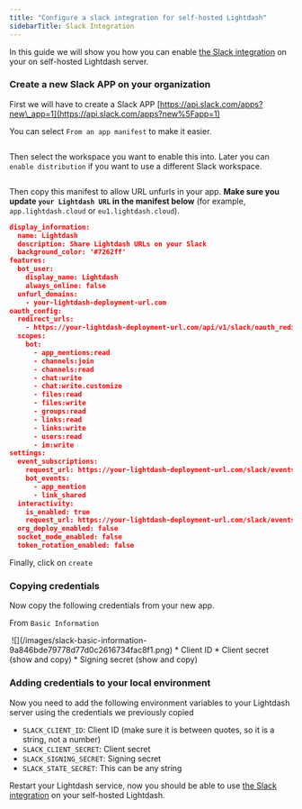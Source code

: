 ```yaml
---
title: "Configure a slack integration for self-hosted Lightdash"
sidebarTitle: Slack Integration
---
```


In this guide we will show you how you can enable [the Slack integration](/references/slack-integration) on your on self-hosted Lightdash server.

### Create a new Slack APP on your organization

First we will have to create a Slack APP [https://api.slack.com/apps?new\_app=1](https://api.slack.com/apps?new%5Fapp=1)

You can select `From an app manifest` to make it easier.

<Frame>
  <img src="/images/slack-create-new-app-2d375ed270fefd13d61b835a38a22080.png" alt=""/>
</Frame>


Then select the workspace you want to enable this into. Later you can `enable distribution` if you want to use a different Slack workspace.

<Frame>
  <img src="/images/slack-select-worskpace-d078476820529509c8ef925794f931bc.png" alt=""/>
</Frame>


Then copy this manifest to allow URL unfurls in your app. **Make sure you update `your Lightdash URL` in the manifest below** (for example, `app.lightdash.cloud` or `eu1.lightdash.cloud`).

```json
display_information:
  name: Lightdash
  description: Share Lightdash URLs on your Slack
  background_color: '#7262ff'
features:
  bot_user:
    display_name: Lightdash
    always_online: false
  unfurl_domains:
    - your-lightdash-deployment-url.com
oauth_config:
  redirect_urls:
    - https://your-lightdash-deployment-url.com/api/v1/slack/oauth_redirect
  scopes:
    bot:
      - app_mentions:read
      - channels:join
      - channels:read
      - chat:write
      - chat:write.customize
      - files:read
      - files:write
      - groups:read
      - links:read
      - links:write
      - users:read
      - im:write
settings:
  event_subscriptions:
    request_url: https://your-lightdash-deployment-url.com/slack/events
    bot_events:
      - app_mention
      - link_shared
  interactivity:
    is_enabled: true
    request_url: https://your-lightdash-deployment-url.com/slack/events
  org_deploy_enabled: false
  socket_mode_enabled: false
  token_rotation_enabled: false
```

Finally, click on `create`

### Copying credentials

Now copy the following credentials from your new app.

From `Basic Information`

<Frame>
  <img src="" alt=""/>
</Frame>
![](/images/slack-basic-information-9a846bde79778d77d0c2616734fac8f1.png)
* Client ID
* Client secret (show and copy)
* Signing secret (show and copy)

### Adding credentials to your local environment

Now you need to add the following environment variables to your Lightdash server using the credentials we previously copied

* `SLACK_CLIENT_ID`: Client ID (make sure it is between quotes, so it is a string, not a number)
* `SLACK_CLIENT_SECRET`: Client secret
* `SLACK_SIGNING_SECRET`: Signing secret
* `SLACK_STATE_SECRET`: This can be any string

Restart your Lightdash service, now you should be able to use [the Slack integration](/references/slack-integration) on your self-hosted Lightdash.
